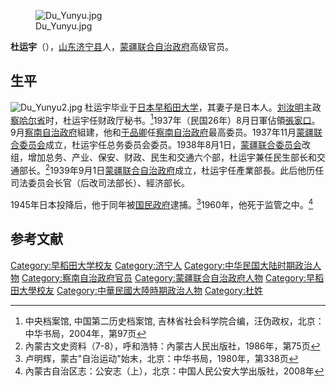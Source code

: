 [[File:Du_Yunyu.jpg|thumb]]

'''杜运宇'''（{{bd|1905年||1960年|}}），[[山东|山东]][[济宁县|济宁县]]人，[[蒙疆联合自治政府|蒙疆联合自治政府]]高级官员。

==生平==
[[File:Du_Yunyu2.jpg|thumb]]
杜运宇毕业于[[日本|日本]][[早稻田大学|早稻田大学]]，其妻子是日本人。[[刘汝明|刘汝明]]主政[[察哈尔省|察哈尔省]]时，杜运宇任财政厅秘书。<ref>中央档案馆, 中国第二历史档案馆, 吉林省社会科学院合编，汪伪政权，北京：中华书局，2004年，第97页</ref>1937年（民国26年）8月日軍佔領[[張家口|張家口]]。9月[[察南自治政府|察南自治政府]]組建，他和[[于品卿|于品卿]]任[[察南自治政府|察南自治政府]]最高委员。1937年11月[[蒙疆联合委员会|蒙疆联合委员会]]成立，杜运宇任总务委员会委员。1938年8月1日，[[蒙疆联合委员会|蒙疆联合委员会]]改组，增加总务、产业、保安、财政、民生和交通六个部，杜运宇兼任民生部长和交通部长。<ref>內蒙古文史资料（7-8），呼和浩特：內蒙古人民出版社，1986年，第75页</ref>1939年9月1日[[蒙疆联合自治政府|蒙疆联合自治政府]]成立，杜运宇任產業部長。此后他历任司法委员会长官（后改司法部长）、經济部长。

1945年日本投降后，他于同年被[[国民政府|国民政府]]逮捕。<ref>卢明辉，蒙古"自治运动"始末，北京：中华书局，1980年，第338页</ref>1960年，他死于监管之中。<ref>內蒙古自治区志：公安志（上），北京：中国人民公安大学出版社，2008年</ref>

==参考文献==
{{commonscat|Du Yunyu}}
{{reflist}}

{{察哈尔行政长官}}
{{DEFAULTSORT:Du杜}}
[[Category:早稻田大学校友|Category:早稻田大学校友]]
[[Category:济宁人|Category:济宁人]]
[[Category:中华民国大陆时期政治人物|Category:中华民国大陆时期政治人物]]
[[Category:察南自治政府官员|Category:察南自治政府官员]]
[[Category:蒙疆联合自治政府人物|Category:蒙疆联合自治政府人物]]
[[Category:早稻田大學校友|Category:早稻田大學校友]]
[[Category:中華民國大陸時期政治人物|Category:中華民國大陸時期政治人物]]
[[Category:杜姓|Category:杜姓]]